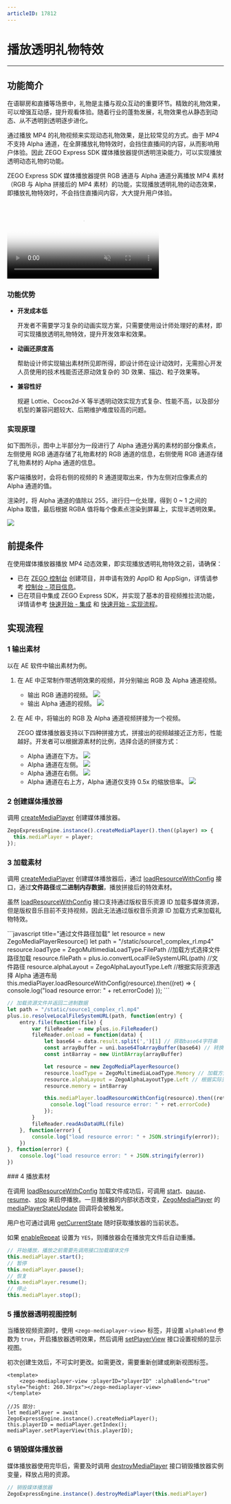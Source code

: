 ```yaml
---
articleID: 17812
---
```

# 播放透明礼物特效

- - -

## 功能简介

在语聊房和直播等场景中，礼物是主播与观众互动的重要环节。精致的礼物效果，可以增强互动感，提升观看体验。随着行业的蓬勃发展，礼物效果也从静态到动态、从不透明到透明逐步进化。

通过播放 MP4 的礼物视频来实现动态礼物效果，是比较常见的方式。由于 MP4 不支持 Alpha 通道，在全屏播放礼物特效时，会挡住直播间的内容，从而影响用户体验。因此 ZEGO Express SDK 媒体播放器提供透明渲染能力，可以实现播放透明动态礼物的功能。

ZEGO Express SDK 媒体播放器提供 RGB 通道与 Alpha 通道分离播放 MP4 素材（RGB 与 Alpha 拼接后的 MP4 素材）的功能，实现播放透明礼物的动态效果，即播放礼物特效时，不会挡住直播间内容，大大提升用户体验。

<video poster="https://doc-media.zego.im/sdk-doc/Pics/Express/gift_special_effects.png" src="https://doc-media.zego.im/sdk-doc/doc/video/Express_Video_SDK/gift_special_effects.mp4" width="70%" muted="true" loop="true" autoplay="autoplay" preload="auto" nocontrols></video>

### 功能优势

- **开发成本低**

    开发者不需要学习复杂的动画实现方案，只需要使用设计师处理好的素材，即可实现播放透明礼物特效，提升开发效率和效果。

- **动画还原度高**

    帮助设计师实现输出素材所见即所得，即设计师在设计动效时，无需担心开发人员使用的技术栈能否还原动效复杂的 3D 效果、描边、粒子效果等。

- **兼容性好**

    规避 Lottie、Cocos2d-X 等半透明动效实现方式复杂、性能不高，以及部分机型的兼容问题较大、后期维护难度较高的问题。

### 实现原理

如下图所示，图中上半部分为一段进行了 Alpha 通道分离的素材的部分像素点，左侧使用 RGB 通道存储了礼物素材的 RGB 通道的信息，右侧使用 RGB 通道存储了礼物素材的 Alpha 通道的信息。

客户端播放时，会将右侧的视频的 R 通道提取出来，作为左侧对应像素点的 Alpha 通道的值。

渲染时，将 Alpha 通道的值除以 255，进行归一化处理，得到 0 ~ 1 之间的 Alpha 取值，最后根据 RGBA 值将每个像素点渲染到屏幕上，实现半透明效果。

<Frame width="512" height="auto" caption=""><img src="https://doc-media.zego.im/sdk-doc/Pics/Express/RGBtoRGBA.jpeg" /></Frame>

## 前提条件

在使用媒体播放器播放 MP4 动态效果，即实现播放透明礼物特效之前，请确保：

- 已在 [ZEGO 控制台](https://console.zego.im) 创建项目，并申请有效的 AppID 和 AppSign，详情请参考 [控制台 - 项目信息](/console/project-info)。
- 已在项目中集成 ZEGO Express SDK，并实现了基本的音视频推拉流功能，详情请参考 [快速开始 - 集成](!Integration/SDK_Integration) 和 [快速开始 - 实现流程](!Integration/Solution_Implementation)。




## 实现流程

### 1 输出素材

以在 AE 软件中输出素材为例。

1. 在 AE 中正常制作带透明效果的视频，并分别输出 RGB 及 Alpha 通道视频。
    - 输出 RGB 通道的视频。
        <Frame width="512" height="auto" caption=""><img src="https://doc-media.zego.im/sdk-doc/Pics/Express/output_RGB.jpeg" /></Frame>
    - 输出 Alpha 通道的视频。
        <Frame width="512" height="auto" caption=""><img src="https://doc-media.zego.im/sdk-doc/Pics/Express/output_Alpha.jpeg" /></Frame>


2. 在 AE 中，将输出的 RGB 及 Alpha 通道视频拼接为一个视频。

    ZEGO 媒体播放器支持以下四种拼接方式，拼接出的视频越接近正方形，性能越好。开发者可以根据源素材的比例，选择合适的拼接方式：
    - Alpha 通道在下方。
        <Frame width="512" height="auto" caption=""><img src="https://doc-media.zego.im/sdk-doc/Pics/Express/RGB_up_Alpha.jpeg" /></Frame>
    - Alpha 通道在左侧。
        <Frame width="512" height="auto" caption=""><img src="https://doc-media.zego.im/sdk-doc/Pics/Express/Alpha_RGB.jpeg" /></Frame>
    - Alpha 通道在右侧。
        <Frame width="512" height="auto" caption=""><img src="https://doc-media.zego.im/sdk-doc/Pics/Express/RGB_Alpha.jpeg" /></Frame>
    - Alpha 通道在右上方，Alpha 通道仅支持 0.5x 的缩放倍率。
        <Frame width="512" height="auto" caption=""><img src="https://doc-media.zego.im/sdk-doc/Pics/Express/RGB_Alpharighttop.jpeg" /></Frame>


### 2 创建媒体播放器

调用 [createMediaPlayer](https://doc-zh.zego.im/unique-api/express-video-sdkhttps://doc-zh.zego.im/article/javascript_uni-app/classes/_zegoexpressengine_.zegoexpressengine.html#createmediaplayer) 创建媒体播放器。

```javascript
ZegoExpressEngine.instance().createMediaPlayer().then((player) => {
  this.mediaPlayer = player;
});
```

### 3 加载素材

调用 [createMediaPlayer](https://doc-zh.zego.im/unique-api/express-video-sdkhttps://doc-zh.zego.im/article/javascript_uni-app/classes/_zegoexpressengine_.zegoexpressengine.html#createmediaplayer) 创建媒体播放器后，通过 [loadResourceWithConfig](https://doc-zh.zego.im/unique-api/express-video-sdkhttps://doc-zh.zego.im/article/javascript_uni-app/classes/_zegoexpressdefines_.zegomediaplayer.html#loadresourcewithconfig) 接口，通过**文件路径**或**二进制内存数据**，播放拼接后的特效素材。

<Warning title="注意">


虽然 [loadResourceWithConfig](https://doc-zh.zego.im/unique-api/express-video-sdkhttps://doc-zh.zego.im/article/javascript_uni-app/classes/_zegoexpressdefines_.zegomediaplayer.html#loadresourcewithconfig) 接口支持通过版权音乐资源 ID 加载多媒体资源，但是版权音乐目前不支持视频，因此无法通过版权音乐资源 ID 加载方式来加载礼物特效。

</Warning>


<CodeGroup>
```javascript title="通过文件路径加载"
  let resource = new ZegoMediaPlayerResource()
  let path = "/static/source1_complex_rl.mp4"
  resource.loadType = ZegoMultimediaLoadType.FilePath //加载方式选择文件路径加载
  resource.filePath = plus.io.convertLocalFileSystemURL(path) //文件路径
  resource.alphaLayout = ZegoAlphaLayoutType.Left //根据实际资源选择 Alpha 通道布局
  this.mediaPlayer.loadResourceWithConfig(resource).then((ret) => {
      console.log("load resource error: " + ret.errorCode)
  });
  ```

  ```javascript title="通过二进制内存数据加载"
  // 加载资源文件并返回二进制数据
  let path = "/static/source1_complex_rl.mp4"
  plus.io.resolveLocalFileSystemURL(path, function(entry) {
      entry.file(function(file) {
          var fileReader = new plus.io.FileReader()
          fileReader.onload = function(data) {
              let base64 = data.result.split(',')[1] // 获取base64字符串
              const arrayBuffer = uni.base64ToArrayBuffer(base64) // 转换为arrayBuffer 格式
              const int8array = new Uint8Array(arrayBuffer)

              let resource = new ZegoMediaPlayerResource()
              resource.loadType = ZegoMultimediaLoadType.Memory // 加载方式选择二进制数据加载
              resource.alphaLayout = ZegoAlphaLayoutType.Left // 根据实际资源选择 Alpha 通道布局
              resource.memory = int8array

              this.mediaPlayer.loadResourceWithConfig(resource).then((ret) => {
                console.log("load resource error: " + ret.errorCode)
              });
          }
          fileReader.readAsDataURL(file)
      }, function(error) {
          console.log("load resource error: " + JSON.stringify(error));
      })
  }, function(error) {
      console.log("load resource error: " + JSON.stringify(error))
  })
  ```
</CodeGroup>
### 4 播放素材

在调用 [loadResourceWithConfig](https://doc-zh.zego.im/unique-api/express-video-sdkhttps://doc-zh.zego.im/article/javascript_uni-app/classes/_zegoexpressdefines_.zegomediaplayer.html#loadresourcewithconfig) 加载文件成功后，可调用 [start](https://doc-zh.zego.im/unique-api/express-video-sdkhttps://doc-zh.zego.im/article/javascript_uni-app/classes/_zegoexpressdefines_.zegomediaplayer.html#start)、[pause](https://doc-zh.zego.im/unique-api/express-video-sdkhttps://doc-zh.zego.im/article/javascript_uni-app/classes/_zegoexpressdefines_.zegomediaplayer.html#pause)、[resume](https://doc-zh.zego.im/unique-api/express-video-sdkhttps://doc-zh.zego.im/article/javascript_uni-app/classes/_zegoexpressdefines_.zegomediaplayer.html#resume)、[stop](https://doc-zh.zego.im/unique-api/express-video-sdkhttps://doc-zh.zego.im/article/javascript_uni-app/classes/_zegoexpressdefines_.zegomediaplayer.html#stop) 来启停播放。一旦播放器的内部状态改变，[ZegoMediaPlayer](https://doc-zh.zego.im/unique-api/express-video-sdkhttps://doc-zh.zego.im/article/javascript_uni-app/classes/_zegoexpressdefines_.zegomediaplayer.html) 的 [mediaPlayerStateUpdate](https://doc-zh.zego.im/unique-api/express-video-sdkhttps://doc-zh.zego.im/article/javascript_uni-app/interfaces/_zegoexpresseventhandler_.zegomediaplayerlistener.html#mediaplayerstateupdate) 回调将会被触发。

用户也可通过调用 [getCurrentState](https://doc-zh.zego.im/unique-api/express-video-sdkhttps://doc-zh.zego.im/article/javascript_uni-app/classes/_zegoexpressdefines_.zegomediaplayer.html#getcurrentstate) 随时获取播放器的当前状态。

如果 [enableRepeat](https://doc-zh.zego.im/unique-api/express-video-sdkhttps://doc-zh.zego.im/article/javascript_uni-app/classes/_zegoexpressdefines_.zegomediaplayer.html#enablerepeat) 设置为 `YES`，则播放器会在播放完文件后自动重播。

```javascript
// 开始播放，播放之前需要先调用接口加载媒体文件
this.mediaPlayer.start();
// 暂停
this.mediaPlayer.pause();
// 恢复
this.mediaPlayer.resume();
// 停止
this.mediaPlayer.stop();
```

### 5 播放器透明视图控制

当播放视频资源时，使用 `<zego-mediaplayer-view>` 标签，并设置 `alphaBlend` 参数为 `true`，开启播放器透明效果，然后调用 [setPlayerView](https://doc-zh.zego.im/unique-api/express-video-sdkhttps://doc-zh.zego.im/article/javascript_uni-app/classes/_zegoexpressdefines_.zegomediaplayer.html#setplayerview) 接口设置视频的显示视图。

<Warning title="注意">


初次创建生效后，不可实时更改。如需更改，需要重新创建或刷新视图标签。

</Warning>





```
<template>
    <zego-mediaplayer-view :playerID="playerID" :alphaBlend="true" style="height: 260.38rpx"></zego-mediaplayer-view>
</template>

//JS 部分:
let mediaPlayer = await ZegoExpressEngine.instance().createMediaPlayer();
this.playerID = mediaPlayer.getIndex();
mediaPlayer.setPlayerView(this.playerID);
```

### 6 销毁媒体播放器

媒体播放器使用完毕后，需要及时调用 [destroyMediaPlayer](https://doc-zh.zego.im/unique-api/express-video-sdkhttps://doc-zh.zego.im/article/javascript_uni-app/classes/_zegoexpressengine_.zegoexpressengine.html#destroymediaplayer) 接口销毁播放器实例变量，释放占用的资源。

```javascript
// 销毁媒体播放器
ZegoExpressEngine.instance().destroyMediaPlayer(this.mediaPlayer)
```
